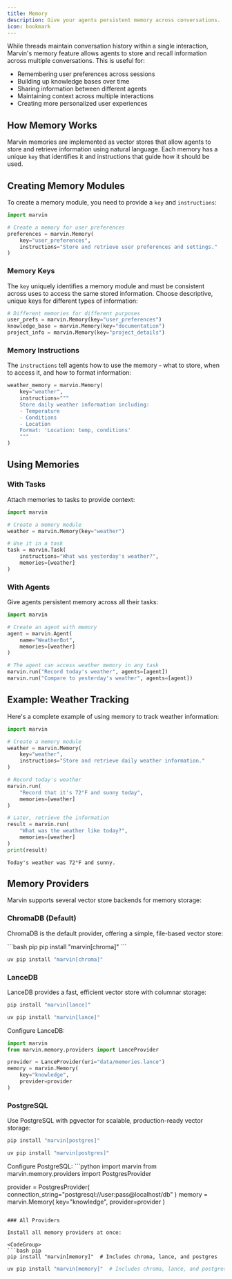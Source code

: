 ```yaml
---
title: Memory
description: Give your agents persistent memory across conversations.
icon: bookmark
---
```


While threads maintain conversation history within a single interaction, Marvin's memory feature allows agents to store and recall information across multiple conversations. This is useful for:

- Remembering user preferences across sessions
- Building up knowledge bases over time
- Sharing information between different agents
- Maintaining context across multiple interactions
- Creating more personalized user experiences

## How Memory Works

Marvin memories are implemented as vector stores that allow agents to store and retrieve information using natural language. Each memory has a unique `key` that identifies it and instructions that guide how it should be used.

## Creating Memory Modules

To create a memory module, you need to provide a `key` and `instructions`:

```python
import marvin

# Create a memory for user preferences
preferences = marvin.Memory(
    key="user_preferences",
    instructions="Store and retrieve user preferences and settings."
)
```

### Memory Keys

The `key` uniquely identifies a memory module and must be consistent across uses to access the same stored information. Choose descriptive, unique keys for different types of information:

```python
# Different memories for different purposes
user_prefs = marvin.Memory(key="user_preferences")
knowledge_base = marvin.Memory(key="documentation")
project_info = marvin.Memory(key="project_details")
```

### Memory Instructions

The `instructions` tell agents how to use the memory - what to store, when to access it, and how to format information:

```python
weather_memory = marvin.Memory(
    key="weather",
    instructions="""
    Store daily weather information including:
    - Temperature
    - Conditions
    - Location
    Format: 'Location: temp, conditions'
    """
)
```

## Using Memories

### With Tasks

Attach memories to tasks to provide context:

```python
import marvin

# Create a memory module
weather = marvin.Memory(key="weather")

# Use it in a task
task = marvin.Task(
    instructions="What was yesterday's weather?",
    memories=[weather]
)
```

### With Agents

Give agents persistent memory across all their tasks:

```python
import marvin

# Create an agent with memory
agent = marvin.Agent(
    name="WeatherBot",
    memories=[weather]
)

# The agent can access weather memory in any task
marvin.run("Record today's weather", agents=[agent])
marvin.run("Compare to yesterday's weather", agents=[agent])
```

## Example: Weather Tracking

Here's a complete example of using memory to track weather information:

```python
import marvin

# Create a memory module
weather = marvin.Memory(
    key="weather",
    instructions="Store and retrieve daily weather information."
)

# Record today's weather
marvin.run(
    "Record that it's 72°F and sunny today",
    memories=[weather]
)

# Later, retrieve the information
result = marvin.run(
    "What was the weather like today?",
    memories=[weather]
)
print(result)
```

```text
Today's weather was 72°F and sunny.
```

## Memory Providers

Marvin supports several vector store backends for memory storage:

### ChromaDB (Default)

ChromaDB is the default provider, offering a simple, file-based vector store:

<CodeGroup>
```bash pip
pip install "marvin[chroma]"
```

```bash uv
uv pip install "marvin[chroma]"
```
</CodeGroup>

### LanceDB

LanceDB provides a fast, efficient vector store with columnar storage:

<CodeGroup>

```bash pip
pip install "marvin[lance]"
```

```bash uv
uv pip install "marvin[lance]"
```

</CodeGroup>

Configure LanceDB:
```python
import marvin
from marvin.memory.providers import LanceProvider

provider = LanceProvider(uri="data/memories.lance")
memory = marvin.Memory(
    key="knowledge",
    provider=provider
)
```

### PostgreSQL

Use PostgreSQL with pgvector for scalable, production-ready vector storage:

<CodeGroup>

```bash pip
pip install "marvin[postgres]"
```

```bash uv
uv pip install "marvin[postgres]"
```

</CodeGroup>
Configure PostgreSQL:
```python
import marvin
from marvin.memory.providers import PostgresProvider

provider = PostgresProvider(
    connection_string="postgresql://user:pass@localhost/db"
)
memory = marvin.Memory(
    key="knowledge",
    provider=provider
)
```

### All Providers

Install all memory providers at once:

<CodeGroup>
```bash pip
pip install "marvin[memory]"  # Includes chroma, lance, and postgres
```

```bash uv
uv pip install "marvin[memory]"  # Includes chroma, lance, and postgres
```
</CodeGroup>
